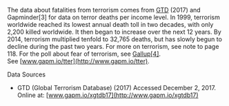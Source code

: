 The data about fatalities from terrorism comes from [GTD](http://www.gapm.io/xgtdb17) (2017) and Gapminder[3] for data on terror deaths per income level. In 1999, terrorism worldwide reached its lowest annual death toll in two decades, with only 2,200 killed worldwide. It then began to increase over the next 12 years. By 2014, terrorism multiplied tenfold to 32,765 deaths, but has slowly begun to decline during the past two years. For more on terrorism, see note to page 118. For the poll about fear of terrorism, see [Gallup[4]](http://gapm.io/xgal17). See [www.gapm.io/tter](http://www.gapm.io/tter).

Data Sources

-   GTD (Global Terrorism Database) (2017) Accessed December 2, 2017. Online at: [www.gapm.io/xgtdb17](http://www.gapm.io/xgtdb17)
